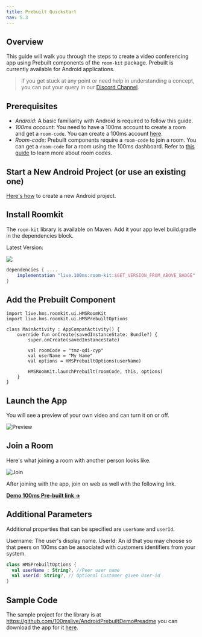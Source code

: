 ```yaml
---
title: Prebuilt Quickstart
nav: 5.3
---
```


## Overview

This guide will walk you through the steps to create a video conferencing app using Prebuilt components of the `room-kit` package.
Prebuilt is currently available for Android applications.

> If you get stuck at any point or need help in understanding a concept, you can put your query in our [Discord Channel](https://100ms.live/discord).


## Prerequisites

-   _Android_: A basic familiarity with Android is required to follow this guide.
-   _100ms account_: You need to have a 100ms account to create a room and get a `room-code`. You can create a 100ms account [here](https://dashboard.100ms.live/signup).
-   _Room-code_: Prebuilt components require a `room-code` to join a room. You can get a `room-code` for a room using the 100ms dashboard. Refer to [this guide](/get-started/v2/get-started/prebuilt/room-codes/overview) to learn more about room codes.

## Start a New Android Project (or use an existing one)
[Here's how](https://developer.android.com/studio/projects/create-project) to create a new Android project.


## Install Roomkit

The `room-kit` library is available on Maven. Add it your app level build.gradle in the dependencies block.

Latest Version:

[![](https://img.shields.io/badge/dynamic/xml.svg?label=100ms-Prebuilt&color=blue&query=%2F%2Fmetadata%2Fversioning%2Flatest&url=https%3A%2F%2Frepo1.maven.org%2Fmaven2%2Flive%2F100ms%2Froom-kit%2Fmaven-metadata.xml)](https://jitpack.io/#100mslive/room-kit)

```groovy
dependencies { ....
    implementation "live.100ms:room-kit:$GET_VERSION_FROM_ABOVE_BADGE"
}
```

## Add the Prebuilt Component

```kotlin{1-2,12}
import live.hms.roomkit.ui.HMSRoomKit
import live.hms.roomkit.ui.HMSPrebuiltOptions

class MainActivity : AppCompatActivity() {
    override fun onCreate(savedInstanceState: Bundle?) {
        super.onCreate(savedInstanceState)

        val roomCode = "tmz-qdi-cyp"
        val userName = "My Name"
        val options = HMSPrebuiltOptions(userName)

        HMSRoomKit.launchPrebuilt(roomCode, this, options)
    }
}
```

## Launch the App
You will see a preview of your own video and can turn it on or off.

![Preview](/docs/v2/prebuilt_scr1.png)

## Join a Room
Here's what joining a room with another person looks like.

![Join](/docs/v2/prebuilt_scr2.png)

After joining with the app, join on web as well with the following link.

[**Demo 100ms Pre-built link →**](https://examples-videoconferencing.app.100ms.live/meeting/tmz-qdi-cyp)

## Additional Parameters
Additional properties that can be specified are `userName` and `userId`.

Username: The user's display name.
UserId: An id that you may choose so that peers on 100ms can be associated with customers identifiers from your system.

```kotlin
class HMSPrebuiltOptions {
  val userName : String?, //Peer user name
  val userId: String?, // Optional Customer given User-id
}

```
## Sample Code
The sample project for the library is at https://github.com/100mslive/AndroidPrebuiltDemo#readme you can download the app for it [here](https://github.com/100mslive/AndroidPrebuiltDemo/suites/14604646490/artifacts/827757135).